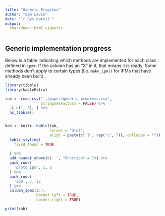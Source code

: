 ```yaml
---
title: "Generic Progress"
author: "Sam Levin"
date: "`r Sys.Date()`"
output:
  rmarkdown::html_vignette
---
```


## Generic implementation progress 

Below is a table indicating which methods are implemented for each class defined in `ipmr`. If the column has an "X" in it, that means it is ready. Some methods don't apply to certain types (i.e. `make_ipm()` for IPMs that have already been built).


```r

library(tibble)
library(kableExtra)

tab <- read.csv("../paper/generic_progress.csv",
                stringsAsFactors = FALSE) %>%
  .[-c(1, 8), ] %>% 
  as_tibble()


kab <- knitr::kable(tab,
                    format = 'html',
                    aligh = paste(c('l', rep('c', 7)), collapse = "")) %>%
  kable_styling(
    fixed_thead = TRUE
    
  ) %>%
  add_header_above(c(' ', "Function" = 7)) %>%
  pack_rows(
    'proto_ipm', 1, 6
  ) %>%
  pack_rows(
    'ipm', 7, 12 
  ) %>%
  column_spec(1:7,
              border_left = TRUE,
              border_right = TRUE)

print(kab)


```
